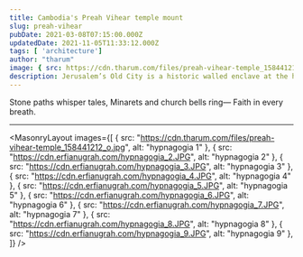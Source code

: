 ```yaml
---
title: Cambodia's Preah Vihear temple mount
slug: preah-vihear
pubDate: 2021-03-08T07:15:00.000Z
updatedDate: 2021-11-05T11:33:12.000Z
tags: [ 'architecture']
author: "tharum"
image: { src: https://cdn.tharum.com/files/preah-vihear-temple_158441212_o.jpg, alt: Old City 5, positionx: 75%, positiony: 0% }
description: Jerusalem’s Old City is a historic walled enclave at the heart of the city, sacred to Judaism, Christianity, and Islam. Within its narrow alleys lie ancient landmarks like the Western Wall, Church of the Holy Sepulchre, and Al-Aqsa Mosque, reflecting centuries of faith, conflict, and coexistence.
---
```


Stone paths whisper tales,
Minarets and church bells ring—
Faith in every breath.

---

<MasonryLayout images={[
    { src: "https://cdn.tharum.com/files/preah-vihear-temple_158441212_o.jpg", alt: "hypnagogia 1" },
    { src: "https://cdn.erfianugrah.com/hypnagogia_2.JPG", alt: "hypnagogia 2" },
    { src: "https://cdn.erfianugrah.com/hypnagogia_3.JPG", alt: "hypnagogia 3" },
    { src: "https://cdn.erfianugrah.com/hypnagogia_4.JPG", alt: "hypnagogia 4" },
    { src: "https://cdn.erfianugrah.com/hypnagogia_5.JPG", alt: "hypnagogia 5" },
    { src: "https://cdn.erfianugrah.com/hypnagogia_6.JPG", alt: "hypnagogia 6" },
    { src: "https://cdn.erfianugrah.com/hypnagogia_7.JPG", alt: "hypnagogia 7" },
    { src: "https://cdn.erfianugrah.com/hypnagogia_8.JPG", alt: "hypnagogia 8" },
    { src: "https://cdn.erfianugrah.com/hypnagogia_9.JPG", alt: "hypnagogia 9" },
]} />
